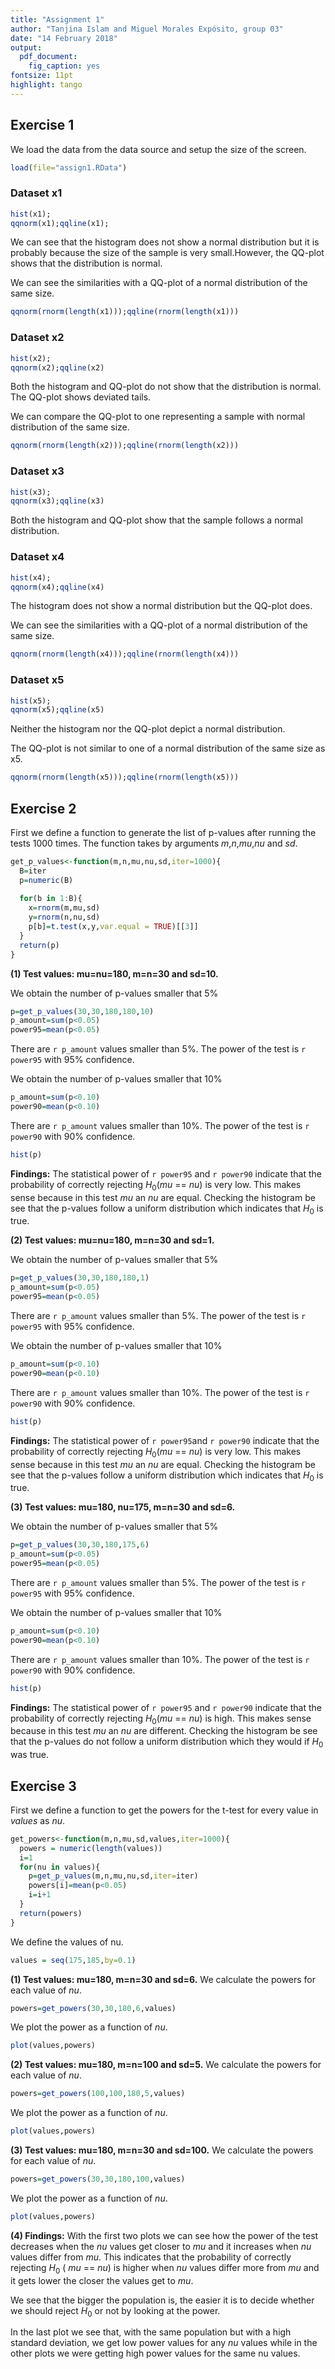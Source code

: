 ```yaml
---
title: "Assignment 1"
author: "Tanjina Islam and Miguel Morales Expósito, group 03"
date: "14 February 2018"
output:
  pdf_document:
    fig_caption: yes
fontsize: 11pt
highlight: tango
---
```


## Exercise 1
We load the data from the data source and setup the size of the screen.
```r
load(file="assign1.RData")


```

### Dataset x1  
```r
hist(x1);
qqnorm(x1);qqline(x1);
```
We can see that the histogram does not show a normal distribution but it is probably because the size of the sample is very small.However, the QQ-plot shows that the distribution is normal.

We can see the similarities with a QQ-plot of a normal distribution of the same size.
```r
qqnorm(rnorm(length(x1)));qqline(rnorm(length(x1)))
```

### Dataset x2  
```r
hist(x2);
qqnorm(x2);qqline(x2)
```
Both the histogram and QQ-plot do not show that the distribution is normal. The QQ-plot shows deviated tails.

We can compare the QQ-plot to one representing a sample with normal distribution of the same size.
```r
qqnorm(rnorm(length(x2)));qqline(rnorm(length(x2)))
```

### Dataset x3  
```r
hist(x3);
qqnorm(x3);qqline(x3)
```
Both the histogram and QQ-plot show that the sample follows a normal distribution.

### Dataset x4  
```r
hist(x4);
qqnorm(x4);qqline(x4)
```
The histogram does not show a normal distribution but the QQ-plot does.

We can see the similarities with a QQ-plot of a normal distribution of the same size.
```r
qqnorm(rnorm(length(x4)));qqline(rnorm(length(x4)))
```
### Dataset x5  
```r
hist(x5);
qqnorm(x5);qqline(x5)
```
Neither the histogram nor the QQ-plot depìct a normal distribution.

The QQ-plot is not similar to one of a normal distribution of the same size as x5.

```r
qqnorm(rnorm(length(x5)));qqline(rnorm(length(x5)))
```

## Exercise 2

First we define a function to generate the list of p-values after running the tests 1000 times. The function takes by arguments *m*,*n*,*mu*,*nu* and *sd*.

```r
get_p_values<-function(m,n,mu,nu,sd,iter=1000){
  B=iter
  p=numeric(B)
  
  for(b in 1:B){
    x=rnorm(m,mu,sd)
    y=rnorm(n,nu,sd)
    p[b]=t.test(x,y,var.equal = TRUE)[[3]]
  }
  return(p)
}
```

**(1) Test values: mu=nu=180, m=n=30 and sd=10.**

We obtain the number of p-values smaller that 5%
```r
p=get_p_values(30,30,180,180,10)
p_amount=sum(p<0.05)
power95=mean(p<0.05)
```
There are `r p_amount` values smaller than 5%. The power of the test is `r power95` with 95% confidence.

We obtain the number of p-values smaller that 10%
```r
p_amount=sum(p<0.10)
power90=mean(p<0.10)
```
There are `r p_amount` values smaller than 10%. The power of the test is `r power90` with 90% confidence.

```r
hist(p)
```


**Findings:** The statistical power of `r power95` and `r power90` indicate that the probability of correctly rejecting $H_{0}$(*mu* == *nu*) is very low. This makes sense because in this test *mu* an *nu* are equal. Checking the histogram be see that the p-values follow a uniform distribution which indicates that $H_{0}$ is true.

**(2) Test values: mu=nu=180, m=n=30 and sd=1.**

We obtain the number of p-values smaller that 5%
```r
p=get_p_values(30,30,180,180,1)
p_amount=sum(p<0.05)
power95=mean(p<0.05)
```
There are `r p_amount` values smaller than 5%. The power of the test is `r power95` with 95% confidence.

We obtain the number of p-values smaller that 10%
```r
p_amount=sum(p<0.10)
power90=mean(p<0.10)
```
There are `r p_amount` values smaller than 10%. The power of the test is `r power90` with 90% confidence.

```r
hist(p)
```

**Findings:** The statistical power of `r power95`and `r power90` indicate that the probability of correctly rejecting $H_{0}$(*mu* == *nu*) is very low. This makes sense because in this test *mu* an *nu* are equal. Checking the histogram be see that the p-values follow a uniform distribution which indicates that $H_{0}$ is true.

**(3) Test values: mu=180, nu=175, m=n=30 and sd=6.**

We obtain the number of p-values smaller that 5%
```r
p=get_p_values(30,30,180,175,6)
p_amount=sum(p<0.05)
power95=mean(p<0.05)
```
There are `r p_amount` values smaller than 5%. The power of the test is `r power95` with 95% confidence.

We obtain the number of p-values smaller that 10%
```r
p_amount=sum(p<0.10)
power90=mean(p<0.10)
```
There are `r p_amount` values smaller than 10%. The power of the test is `r power90` with 90% confidence.

```r
hist(p)
```

**Findings:** The statistical power of `r power95` and `r power90` indicate that the probability of correctly rejecting $H_{0}$(*mu* == *nu*) is high. This makes sense because in this test *mu* an *nu* are different. Checking the histogram be see that the p-values do not follow a uniform distribution which they would if $H_{0}$ was true.

## Exercise 3
First we define a function to get the powers for the t-test for every value in *values* as *nu*.
```r
get_powers<-function(m,n,mu,sd,values,iter=1000){
  powers = numeric(length(values))
  i=1
  for(nu in values){
    p=get_p_values(m,n,mu,nu,sd,iter=iter)
    powers[i]=mean(p<0.05)
    i=i+1
  }
  return(powers)
}
```
We define the values of nu.
```r
values = seq(175,185,by=0.1)
```

**(1) Test values: mu=180, m=n=30 and sd=6.**
We calculate the powers for each value of *nu*.
```r
powers=get_powers(30,30,180,6,values)
```
We plot the power as a function of *nu*.
```r
plot(values,powers)
```

**(2) Test values: mu=180, m=n=100 and sd=5.**
We calculate the powers for each value of *nu*.
```r
powers=get_powers(100,100,180,5,values)
```
We plot the power as a function of *nu*.
```r
plot(values,powers)
```


**(3) Test values: mu=180, m=n=30 and sd=100.**
We calculate the powers for each value of *nu*.
```r
powers=get_powers(30,30,180,100,values)
```
We plot the power as a function of *nu*.
```r
plot(values,powers)
```

**(4) Findings:** With the first two plots we can see how the power of the test decreases when the *nu* values get closer to *mu* and it increases when *nu* values differ from *mu*. This indicates that the probability of correctly rejecting $H_{0}$ ( *mu* == *nu*) is higher when *nu* values differ more from *mu* and it gets lower the closer the values get to *mu*.

We see that the bigger the population is, the easier it is to decide whether we should reject $H_{0}$ or not by looking at the power.

In the last plot we see that, with the same population but with a high standard deviation, we get low power values for any *nu* values while in the other plots we were getting high power values for the same nu values.


